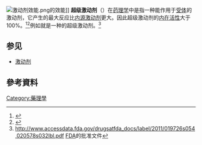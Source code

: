{{noteTA|G1=生命科学}}
{{expand|time=2015-06-30T12:15:46+00:00}}
[[Image:激动剂效能.png|right]]的效能]]
'''超级激动剂'''（{{lang-en|superagonist}}）在[[药理学|药理学]]中是指一种能作用于[[受体_(生物化学)|受体]]的激动剂，它产生的最大反应比[[内源|内源]][[激动剂|激动剂]]更大。因此超级激动剂的[[内在活性|内在活性]]大于100%。<ref name="pmid12113824">{{Cite journal | author = Carlier PR, Chow ES, Barlow RL, Bloomquist JR | title = Discovery of non-zwitterionic GABA<sub>A</sub> receptor full agonists and a superagonist | journal = Bioorg. Med. Chem. Lett. | volume = 12 | issue = 15 | pages = 1985–8 |date=August 2002 | pmid = 12113824 | doi = 10.1016/S0960-894X(02)00299-8| url =  }}</ref><ref name="pmid12205290">{{Cite journal | author = Tan CM, Wilson MH, MacMillan LB, Kobilka BK, Limbird LE | title = Heterozygous α2A-adrenergic receptor mice unveil unique therapeutic benefits of partial agonists | journal = Proc. Natl. Acad. Sci. U.S.A. | volume = 99 | issue = 19 | pages = 12471–6 |date=September 2002 | pmid = 12205290 | pmc = 129469 | doi = 10.1073/pnas.122368499 | url =  }}</ref>例如{{link-en|戈舍瑞林|goserelin}}就是一种{{link-en|促性腺激素释放激素受体|Gonadotropin-releasing hormone receptor}}的超级激动剂。<ref>http://www.accessdata.fda.gov/drugsatfda_docs/label/2011/019726s054,020578s032lbl.pdf {{Wayback|url=http://www.accessdata.fda.gov/drugsatfda_docs/label/2011/019726s054,020578s032lbl.pdf |date=20191111125454 }} [[FDA|FDA]]的批准文件</ref>

==参见==
* [[激动剂|激动剂]]

==參考資料==
{{reflist}}

{{药理学}}

[[Category:藥理學|Category:藥理學]]